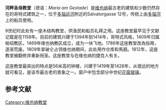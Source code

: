 {{Infobox religious building
|infobox_width=22em
|building_name= 河畔聖母教堂
|image= Wien - Kirche Maria am Gestade.JPG
|caption=
|location= 奥地利维也纳
|geo = {{coord|48|12|46.2|N|16|22|13.9|E|display=inline,title|region:AT_type:landmark}}
|religious_affiliation=[[罗马天主教|罗马天主教]]
|rite=
|province=
|district=
|consecration_year=
|status=
|leadership=P. Hans Hütter [[Congregation_of_the_Most_Holy_Redeemer|CSsR]] <ref name="OW">{{Cite web |url=http://maria-am-gestade.redemptoristen.at/ |title=Official Website of Maria am Gestade |accessdate=2020-09-12 |archive-date=2020-03-01 |archive-url=https://web.archive.org/web/20200301111957/https://maria-am-gestade.redemptoristen.at/ |dead-url=no }}</ref>
|website= [http://maria-am-gestade.redemptoristen.at maria-am-gestade.redemptoristen.at]
|architect=
|architecture_type= [[教堂|教堂]] <ref name="ArchDiocese">{{cite web|url= http://stephanscom.at/pfarren/dekanate/Stadtdekanat_4_5/St._Karl_Borrom%E4us|title= Pfarre Unsere Liebe Frau zu den Schotten|accessdate= 2008-02-11|language= de|publisher= Erzdiözese Wien|archive-date= 2008-05-29|archive-url= https://web.archive.org/web/20080529091146/http://stephanscom.at/pfarren/dekanate/Stadtdekanat_4_5/St._Karl_Borrom%E4us|dead-url= no}}</ref>
|architecture_style=哥特式
|facade_direction= WbN
|year started= 1394年
|year_completed=1414年
|construction_cost=
|capacity=
|length= 65米
|width= 20米
|width_nave=10米
|height_max=56米
|dome_quantity=
|dome_height_outer=
|dome_height_inner=
|dome_dia_outer=
|dome_dia_inner=
|materials=
}}
'''河畔圣母教堂'''（德语：''Maria am Gestade''）是[[维也纳|维也纳]]最古老的建筑和少数仍然存在的哥特式建筑之一，位于[[多瑙运河|多瑙运河]]附近的Salvatorgasse 12号，传统上由[[多瑙河|多瑙河]]上的船员使用。

9世纪时此处有一座木结构教堂，供渔民和船员礼拜之用。这座教堂最早见于文献记载是在1158年。目前的建筑兴建于1394年到1414年，哥特式风格，1409年归属帕绍教区。1469年维也纳教区成立，成为一块飞地。1786年这座教堂改為俗用，逐渐荒废。1809年拿破仑占领维也纳期间，此处用作仓库和馬廐。1812年，这座教堂被翻修并重新祝圣。这座教堂与在维也纳的捷克人有关。

这座教堂最突出的特点是56米高的钟楼，兴建于1419年至1428年，从很远的地方就可看见，是该市最古老的景象之一。窗户中包含部分中世纪[[花窗玻璃|花窗玻璃]]。

{{commons|Maria am Gestade}}

== 参考文献 ==
{{Reflist}}

{{Authority control}}
[[Category:维也纳教堂|Category:维也纳教堂]]